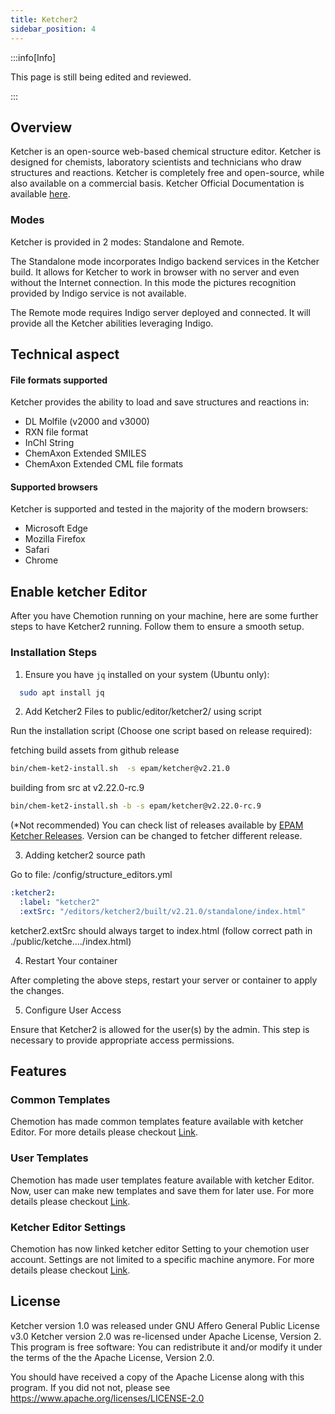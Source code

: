 ```yaml
---
title: Ketcher2
sidebar_position: 4
---
```


:::info[Info]

This page is still being edited and reviewed.

:::

## Overview

Ketcher is an open-source web-based chemical structure editor. Ketcher is designed for chemists, laboratory scientists and technicians who draw structures and reactions. Ketcher is completely free and open-source, while also available on a commercial basis. Ketcher Official Documentation is available [here](https://lifescience.opensource.epam.com/ketcher/).

### Modes

Ketcher is provided in 2 modes: Standalone and Remote.

The Standalone mode incorporates Indigo backend services in the Ketcher build.
It allows for Ketcher to work in browser with no server and even without the Internet connection. In this mode the pictures recognition provided by Indigo service is not available.

The Remote mode requires Indigo server deployed and connected. It will provide all the Ketcher abilities leveraging Indigo.

## Technical aspect

#### File formats supported

Ketcher provides the ability to load and save structures and reactions in:

- DL Molfile (v2000 and v3000)
- RXN file format
- InChI String
- ChemAxon Extended SMILES
- ChemAxon Extended CML file formats

#### Supported browsers

Ketcher is supported and tested in the majority of the modern browsers:

- Microsoft Edge
- Mozilla Firefox
- Safari
- Chrome

## Enable ketcher Editor

After you have Chemotion running on your machine, here are some further steps to have Ketcher2 running. Follow them to ensure a smooth setup.

### Installation Steps

1. Ensure you have `jq` installed on your system (Ubuntu only):

```bash
  sudo apt install jq
```

2. Add Ketcher2 Files to public/editor/ketcher2/ using script

Run the installation script (Choose one script based on release required):

fetching build assets from github release

```bash
bin/chem-ket2-install.sh  -s epam/ketcher@v2.21.0
```

building from src at v2.22.0-rc.9

```bash
bin/chem-ket2-install.sh -b -s epam/ketcher@v2.22.0-rc.9
```

(\*Not recommended) You can check list of releases available by [EPAM Ketcher Releases](https://github.com/epam/ketcher/tags). Version can be changed to fetcher different release.

3. Adding ketcher2 source path

Go to file: /config/structure_editors.yml

```yaml
:ketcher2:
  :label: "ketcher2"
  :extSrc: "/editors/ketcher2/built/v2.21.0/standalone/index.html"
```

ketcher2.extSrc should always target to index.html (follow correct path in ./public/ketche..../index.html)

4. Restart Your container

After completing the above steps, restart your server or container to apply the changes.

5. Configure User Access

Ensure that Ketcher2 is allowed for the user(s) by the admin. This step is necessary to provide appropriate access permissions.

## Features

### Common Templates

Chemotion has made common templates feature available with ketcher Editor. For more details please checkout [Link](./ketcher2/templates/common).

### User Templates

Chemotion has made user templates feature available with ketcher Editor. Now, user can make new templates and save them for later use. For more details please checkout [Link](./ketcher2/templates/user).

### Ketcher Editor Settings

Chemotion has now linked ketcher editor Setting to your chemotion user account. Settings are not limited to a specific machine anymore. For more details please checkout [Link](./ketcher2/settings).

## License

Ketcher version 1.0 was released under GNU Affero General Public License v3.0 Ketcher version 2.0 was re-licensed under Apache License, Version 2.
This program is free software: You can redistribute it and/or modify it under the terms of the the Apache License, Version 2.0.

You should have received a copy of the Apache License along with this program. If you did not not, please see https://www.apache.org/licenses/LICENSE-2.0
